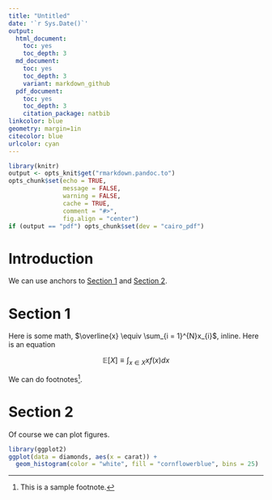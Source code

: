 ```yaml
---
title: "Untitled"
date: '`r Sys.Date()`'
output:
  html_document:
    toc: yes
    toc_depth: 3
  md_document:
    toc: yes
    toc_depth: 3
    variant: markdown_github
  pdf_document:
    toc: yes
    toc_depth: 3
    citation_package: natbib
linkcolor: blue
geometry: margin=1in
citecolor: blue
urlcolor: cyan
---
```


```r
library(knitr)
output <- opts_knit$get("rmarkdown.pandoc.to")
opts_chunk$set(echo = TRUE,
               message = FALSE,
               warning = FALSE,
               cache = TRUE,
               comment = "#>",
               fig.align = "center")
if (output == "pdf") opts_chunk$set(dev = "cairo_pdf")
```

# Introduction

We can use anchors to [Section 1](#section-1) and [Section 2](#section-2).

# Section 1 {#section-1}

Here is some math, $\overline{x} \equiv \sum_{i = 1}^{N}x_{i}$, inline.  Here is an equation

$$\mathbb{E}[X] \equiv \int_{x \in X} xf(x)dx$$

We can do footnotes^[This is a sample footnote.].

# Section 2 {#section-2}

Of course we can plot figures.

```r
library(ggplot2)
ggplot(data = diamonds, aes(x = carat)) +
  geom_histogram(color = "white", fill = "cornflowerblue", bins = 25)
```


